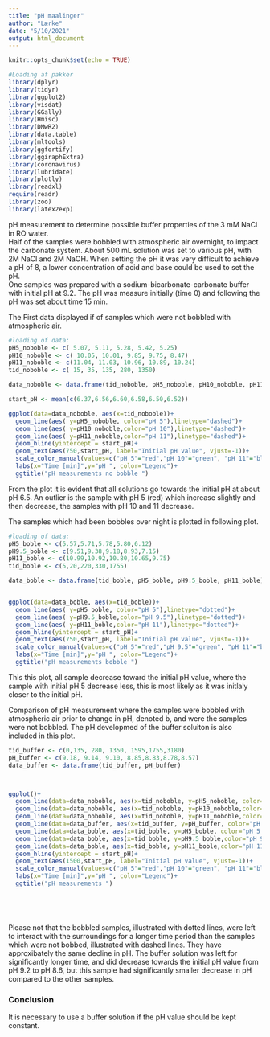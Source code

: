 ```yaml
---
title: "pH maalinger"
author: "Lærke"
date: "5/10/2021"
output: html_document
---
```


```r
knitr::opts_chunk$set(echo = TRUE)

#Loading af pakker 
library(dplyr)
library(tidyr)
library(ggplot2)
library(visdat)
library(GGally)
library(Hmisc)
library(DMwR2)
library(data.table)
library(mltools)
library(ggfortify)
library(ggiraphExtra)
library(coronavirus)
library(lubridate)
library(plotly)
library(readxl)
require(readr)
library(zoo)
library(latex2exp)

```

pH measurement to determine possible buffer properties of the 3 mM NaCl in RO water.  
Half of the samples were bobbled with atmospheric air overnight, to impact the carbonate system. 
About 500 mL solution was set to various pH, with 2M NaCl and 2M NaOH. 
When setting the pH it was very difficult to achieve a pH of 8, a lower concentration of acid and base could be used to set the pH.  
One samples was prepared with a sodium-bicarbonate-carbonate buffer with initial pH at 9.2. 
The pH was measure initially (time 0) and following the pH was set about time 15 min. 


The First data displayed if of samples which were not bobbled with atmospheric air. 
```r
#loading of data: 
pH5_noboble <- c( 5.07, 5.11, 5.28, 5.42, 5.25)
pH10_noboble <- c( 10.05, 10.01, 9.85, 9.75, 8.47)
pH11_noboble <- c(11.04, 11.03, 10.96, 10.89, 10.24)
tid_noboble <- c( 15, 35, 135, 280, 1350)

data_noboble <- data.frame(tid_noboble, pH5_noboble, pH10_noboble, pH11_noboble)

start_pH <- mean(c(6.37,6.56,6.60,6.58,6.50,6.52))

ggplot(data=data_noboble, aes(x=tid_noboble))+
  geom_line(aes( y=pH5_noboble, color="pH 5"),linetype="dashed")+ 
  geom_line(aes( y=pH10_noboble,color="pH 10"),linetype="dashed")+
  geom_line(aes( y=pH11_noboble,color="pH 11"),linetype="dashed")+
  geom_hline(yintercept = start_pH)+
  geom_text(aes(750,start_pH, label="Initial pH value", vjust=-1))+
  scale_color_manual(values=c("pH 5"="red","pH 10"="green", "pH 11"="blue", "pH Buffer"="orange"),labels=c("pH 5", "pH 10", "pH 11", "pH 9.2 Buffer"))+
  labs(x="Time [min]",y="pH ", color="Legend")+
  ggtitle("pH measurements no bobble ")

```

From the plot it is evident that all solutions go towards the initial pH at about pH 6.5. 
An outlier is the sample with pH 5 (red) which increase slightly and then decrease, the samples with pH 10 and 11 decrease. 



The samples which had been bobbles over night is plotted in following plot. 

```r
#loading of data: 
pH5_boble <- c(5.57,5.71,5.78,5.80,6.12)
pH9.5_boble <- c(9.51,9.38,9.18,8.93,7.15)
pH11_boble <- c(10.99,10.92,10.80,10.65,9.75)
tid_boble <- c(5,20,220,330,1755)

data_boble <- data.frame(tid_boble, pH5_boble, pH9.5_boble, pH11_boble)


ggplot(data=data_boble, aes(x=tid_boble))+
  geom_line(aes( y=pH5_boble, color="pH 5"),linetype="dotted")+ 
  geom_line(aes( y=pH9.5_boble,color="pH 9.5"),linetype="dotted")+
  geom_line(aes( y=pH11_boble,color="pH 11"),linetype="dotted")+
  geom_hline(yintercept = start_pH)+
  geom_text(aes(750,start_pH, label="Initial pH value", vjust=-1))+
  scale_color_manual(values=c("pH 5"="red","pH 9.5"="green", "pH 11"="blue"),labels=c("pH 5", "pH 9.5", "pH 11"))+
  labs(x="Time [min]",y="pH ", color="Legend")+
  ggtitle("pH measurements bobble ")

```

This this plot, all sample decrease toward the initial pH value, where the sample with initial pH 5 decrease less, this is most likely as it was initlaly closer to the initial pH. 



Comparison of pH measurement where the samples were bobbled with atmospheric air prior to change in pH, denoted b, and were the samples were not bobbled. The pH developmed of the buffer soluiton is also included in this plot.


```r


tid_buffer <- c(0,135, 280, 1350, 1595,1755,3180)
pH_buffer <- c(9.18, 9.14, 9.10, 8.85,8.83,8.78,8.57)
data_buffer <- data.frame(tid_buffer, pH_buffer)



ggplot()+
  geom_line(data=data_noboble, aes(x=tid_noboble, y=pH5_noboble, color="pH 5"),linetype="dashed")+ 
  geom_line(data=data_noboble, aes(x=tid_noboble, y=pH10_noboble,color="pH 10"),linetype="dashed")+
  geom_line(data=data_noboble, aes(x=tid_noboble, y=pH11_noboble,color="pH 11"),linetype="dashed")+
  geom_line(data=data_buffer, aes(x=tid_buffer, y=pH_buffer, color="pH Buffer"))+
  geom_line(data=data_boble, aes(x=tid_boble, y=pH5_boble, color="pH 5 b"),linetype="dotted")+ 
  geom_line(data=data_boble, aes(x=tid_boble, y=pH9.5_boble,color="pH 9.5 b"),linetype="dotted")+
  geom_line(data=data_boble, aes(x=tid_boble, y=pH11_boble,color="pH 11 b"),linetype="dotted")+
  geom_hline(yintercept = start_pH)+
  geom_text(aes(1500,start_pH, label="Initial pH value", vjust=-1))+
  scale_color_manual(values=c("pH 5"="red","pH 10"="green", "pH 11"="blue", "pH Buffer"="orange","pH 5 b"="red","pH 9.5 b"="green", "pH 11 b"="blue" ),labels=c("pH 5", "pH 10", "pH 11", "pH 9.2 Buffer","pH 5 b", "pH 9.5 b", "pH 11 b"))+
  labs(x="Time [min]",y="pH ", color="Legend")+
  ggtitle("pH measurements ")



             
```

Please not that the bobbled samples, illustrated with dotted lines,  were left to interact with the surroundings for a longer time period than the samples which were not bobbed, illustrated with dashed lines.
They have approxibately the same decline in pH. 
The buffer solution was left for significantly longer time, and did decrease towards the initial pH value from pH 9.2 to pH 8.6, but this sample had significantly smaller decrease in pH compared to the other samples. 

<h3> Conclusion </h3>

It is necessary to use a buffer solution if the pH value should be kept constant. 

